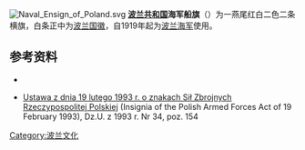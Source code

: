 [[File:Naval_Ensign_of_Poland.svg|thumb]]
'''[[波兰|波兰共和国]]海军船旗'''（{{lang-pl|bandera wojenna Rzeczypospolitej Polskiej}}）为一燕尾红白二色二条横旗，白条正中为[[波兰国徽|波兰国徽]]，自1919年起为[[波兰海军|波兰海军]]使用。

== 参考资料 ==
* {{cite book
  | author = Russocki Stanisław
  |author2=Kuczyński Stefan |author3=Willaume Juliusz
   | title = Godło, barwy i hymn Rzeczypospolitej. Zarys dziejów
  | publisher = Wiedza Powszechna
  | year = 1970
  | location = Warsaw|language=pl}}
* {{pl icon}} [https://web.archive.org/web/20080227175851/http://isip.sejm.gov.pl/servlet/Search?todo=file&id=WDU19930340154&type=3&name=D19930154Lj.pdf Ustawa z dnia 19 lutego 1993 r. o znakach Sił Zbrojnych Rzeczypospolitej Polskiej] (Insignia of the Polish Armed Forces Act of 19 February 1993), Dz.U. z 1993 r. Nr 34, poz. 154

[[Category:波兰文化|Category:波兰文化]]